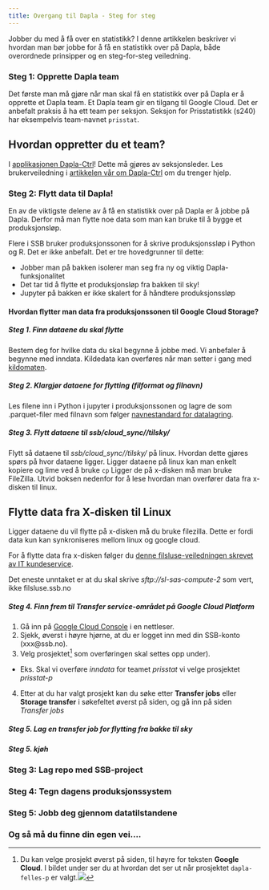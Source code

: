 ```yaml
---
title: Overgang til Dapla - Steg for steg
---
```


Jobber du med å få over en statistikk? 
I denne artikkelen beskriver vi hvordan man bør jobbe for å få en statistikk over på Dapla, både overordnede prinsipper og en steg-for-steg veiledning.

### Steg 1: Opprette Dapla team

Det første man må gjøre når man skal få en statistikk over på Dapla er å opprette et Dapla team. Et Dapla team gir en tilgang til Google Cloud. Det er anbefalt praksis å ha ett team per seksjon. Seksjon for Prisstatistikk (s240) har eksempelvis team-navnet `prisstat`.

::: {.callout-tip}
# Hvordan oppretter du et team?
I [applikasjonen Dapla-Ctrl](https://dapla-ctrl.intern.ssb.no/)! Dette må gjøres av seksjonsleder. Les brukerveiledning i [artikkelen vår om Dapla-Ctrl](https://manual.dapla.ssb.no/statistikkere/dapla-ctrl.html#opprette-team) om du trenger hjelp.
:::

### Steg 2: Flytt data til Dapla!

En av de viktigste delene av å få en statistikk over på Dapla er å jobbe på Dapla. Derfor må man flytte noe data som man kan bruke til å bygge et produksjonsløp.

Flere i SSB bruker produksjonssonen for å skrive produksjonssløp i Python og R. Det er ikke anbefalt. Det er tre hovedgrunner til dette:

* Jobber man på bakken isolerer man seg fra ny og viktig Dapla-funksjonalitet
* Det tar tid å flytte et produksjonsløp fra bakken til sky!
* Jupyter på bakken er ikke skalert for å håndtere produksjonssløp

#### Hvordan flytter man data fra produksjonssonen til Google Cloud Storage?

##### Steg 1. Finn dataene du skal flytte

Bestem deg for hvilke data du skal begynne å jobbe med. Vi anbefaler å begynne med inndata. Kildedata kan overføres når man setter i gang med [kildomaten](kildomaten.qmd).

##### Steg 2. Klargjør dataene for flytting (filformat og filnavn)

Les filene inn i Python i jupyter i produksjonssonen og lagre de som .parquet-filer med filnavn som følger [navnestandard for datalagring](navnestandard.qmd).

##### Steg 3. Flytt dataene til ssb/cloud_sync/<dapla-team>/tilsky/

Flytt så dataene til *ssb/cloud_sync/<dapla-team>/tilsky/* på linux.
Hvordan dette gjøres spørs på hvor dataene ligger. Ligger dataene på linux kan man enkelt kopiere og lime ved å bruke `cp`
Ligger de på x-disken må man bruke FileZilla. Utvid boksen nedenfor for å lese hvordan man overfører data fra x-disken til linux.

:::{.callout-tip collapse=true}
# Flytte data fra X-disken til Linux

Ligger dataene du vil flytte på x-disken må du bruke filezilla. Dette er fordi data kun kan synkroniseres mellom linux og google cloud.

For å flytte data fra x-disken følger du [denne filsluse-veiledningen skrevet av IT kundeservice](https://ssbno.sharepoint.com/sites/IT-service/SitePages/Bruk-av-filsluse.aspx?web=1).

Det eneste unntaket er at du skal skrive *sftp://sl-sas-compute-2* som vert, ikke filsluse.ssb.no

:::

##### Steg 4. Finn frem til Transfer service-området på Google Cloud Platform

1. Gå inn på [Google Cloud Console](https://console.cloud.google.com) i en nettleser.
2. Sjekk, øverst i høyre hjørne, at du er logget inn med din SSB-konto (xxx@ssb.no).
3. Velg prosjektet^[Du kan velge prosjekt øverst på siden, til høyre for teksten **Google Cloud**. I bildet under ser du at hvordan det ser ut når prosjektet `dapla-felles-p` er valgt.![](../images/gcc-project-selector.png){fig-alt="Diagram av mapper i prodsonen og bøtter på Dapla, og hvordan overføringene kan skje mellom de."}] som overføringen skal settes opp under).

* Eks. Skal vi overføre *inndata* for teamet *prisstat* vi velge prosjektet *prisstat-p*

4. Etter at du har valgt prosjekt kan du søke etter **Transfer jobs** eller **Storage transfer** i søkefeltet øverst på siden, og gå inn på siden *Transfer jobs*


##### Steg 5. Lag en transfer job for flytting fra bakke til sky



##### Steg 5. *kjøh*

### Steg 3: Lag repo med SSB-project

### Steg 4: Tegn dagens produksjonssystem

### Steg 5: Jobb deg gjennom datatilstandene 

### Og så må du finne din egen vei....
